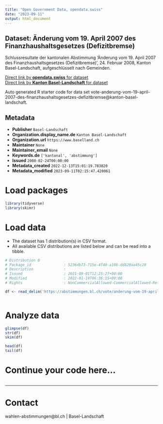 ```yaml
---
title: "Open Government Data, opendata.swiss"
date: "2023-09-11"
output: html_document
---
```


## Dataset: Änderung vom 19. April 2007 des Finanzhaushaltsgesetzes (Defizitbremse)

Schlussresultate der kantonalen Abstimmung 'Änderung vom 19. April 2007 des Finanzhaushaltsgesetzes (Defizitbremse)', 24. Februar 2008, Kanton Basel-Landschaft, aufgeschlüsselt nach Gemeinden.

[Direct link by **opendata.swiss** for dataset](https://opendata.swiss/de/dataset/anderung-vom-19-april-2007-des-finanzhaushaltsgesetzes-defizitbremse)<br>
[Direct link by **Kanton Basel-Landschaft** for dataset](https://abstimmungen.bl.ch/vote/anderung-vom-19-april-2007-des-finanzhaushaltsgesetzes-defizitbremse/data)

Auto generated R starter code for data set vote-anderung-vom-19-april-2007-des-finanzhaushaltsgesetzes-defizitbremse@kanton-basel-landschaft.

## Metadata

- **Publisher** `Basel-Landschaft`
- **Organization.display_name.de** `Kanton Basel-Landschaft`
- **Organization.url** `https://www.baselland.ch`
- **Maintainer** `None`
- **Maintainer_email** `None`
- **Keywords.de** `['kantonal', 'abstimmung']`
- **Issued** `2008-02-24T00:00:00`
- **Metadata_created** `2022-12-13T15:01:19.783820`
- **Metadata_modified** `2023-09-11T02:15:47.420061`


# Load packages

```r

library(tidyverse)
library(skimr)

```

# Load data

-   The dataset has 1 distribution(s) in CSV format.
-   All available CSV distributions are listed below and can be read into a tibble.

```r

# Distribution 0
# Package_id               : 5236db73-715e-4f40-a108-dd820aa45c28
# Description              : 
# Issued                   : 2021-09-01T12:25:27+00:00
# Modified                 : 2022-01-19T06:36:15+00:00
# Rights                   : NonCommercialAllowed-CommercialAllowed-ReferenceRequired

df <- read_delim('https://abstimmungen.bl.ch/vote/anderung-vom-19-april-2007-des-finanzhaushaltsgesetzes-defizitbremse/data-csv')



```

# Analyze data

```r

glimpse(df)
str(df)
skim(df)

head(df)
tail(df)

```

# Continue your code here...

```r

```

------------------------------------------------------------------------

# Contact

wahlen-abstimmungen@bl.ch | Basel-Landschaft
